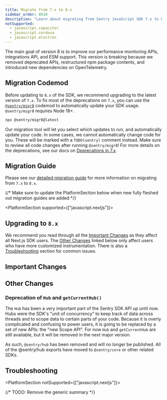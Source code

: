 ```yaml
---
title: Migrate from 7.x to 8.x
sidebar_order: 8910
description: "Learn about migrating from Sentry JavaScript SDK 7.x to 8.x"
notSupported:
  - javascript.capacitor
  - javascript.cordova
  - javascript.electron
---
```


The main goal of version 8 is to improve our performance monitoring APIs, integrations API, and ESM support. This
version is breaking because we removed deprecated APIs, restructured npm package contents, and introduced new
dependencies on OpenTelemetry.

## Migration Codemod

Before updating to `8.x` of the SDK, we recommend upgrading to the latest version of `7.x`. To fix most of the deprecations on `7.x`, you can use the [`@sentry/migr8`](https://www.npmjs.com/package/@sentry/migr8) codemod to automatically update your SDK usage. `@sentry/migr8` requires Node 18+.

```bash
npx @sentry/migr8@latest
```

Our migration tool will let you select which updates to run, and automatically update your code. In some cases, we cannot automatically change code for you. These will be marked with a `TODO(sentry)` comment instead. Make sure to review all code changes after running `@sentry/migr8`! For more details on the deprecations, see our docs on [Deprecations in 7.x](./v7-deprecations).

## Migration Guide

Please see our [detailed migration guide](https://github.com/getsentry/sentry-javascript/blob/develop/MIGRATION.md#upgrading-from-7x-to-8x) for more information on migrating from `7.x` to `8.x`.

{/* Make sure to update the PlatformSection below when new fully fleshed out migration guides are added */}

<PlatformSection supported={["javascript.nextjs"]}>

## Upgrading to `8.x`

<PlatformContent includePath="migration/javascript-v8/intro" />

We recommend you read through all the [Important Changes](#important-changes) as they affect all Next.js SDK users. The [Other Changes](#other-changes) linked below only affect users who have more customized instrumentation. There is also a [Troubleshooting](#troubleshooting) section for common issues.

## Important Changes

<PlatformContent includePath="migration/javascript-v8/important-changes" />

## Other Changes

<PlatformContent includePath="migration/javascript-v8/other-changes" />

<PlatformContent includePath="migration/javascript-v8/integrations-package-removal" />

### Deprecation of `Hub` and `getCurrentHub()`

The `Hub` has been a very important part of the Sentry SDK API up until now. Hubs were the SDK's "unit of concurrency" to keep track of data across threads and to scope data to certain parts of your code. Because it is overly complicated and confusing to power users, it is going to be replaced by a set of new APIs: the "new Scope API". For now `Hub` and `getCurrentHub` are still available, but it will be removed in the next major version.

As such, `@sentry/hub` has been removed and will no longer be published. All of the @sentry/hub exports have moved to `@sentry/core` or other related SDKs.

<PlatformContent includePath="migration/javascript-v8/tracing-package-removal" />

## Troubleshooting

<PlatformContent includePath="migration/javascript-v8/troubleshooting" />

</PlatformSection>

<PlatformSection notSupported={["javascript.nextjs"]}>

{/* TODO: Remove the generic summary */}

<PlatformContent includePath="migration/javascript-v8/summary" />

</PlatformSection>
